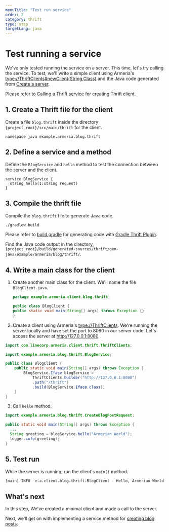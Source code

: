 ```yaml
---
menuTitle: "Test run service"
order: 2
category: thrift
type: step
targetLang: java
---
```


# Test running a service

We've only tested running the service on a server. This time, let's try calling the service. To test, we'll write a simple client using Armeria's <type://ThriftClients#newClient(String,Class)> and the Java code generated from [Create a server](/tutorials/thrift/blog/create-server).

<Tip>

Please refer to [Calling a Thrift service](/docs/client-thrift) for creating Thrift client.

</Tip>

## 1. Create a Thrift file for the client

Create a file `blog.thrift` inside the directory `{project_root}/src/main/thrift` for the client.

```thrift filename=blog.thrift
namespace java example.armeria.blog.thrift
```

## 2. Define a service and a method

Define the `BlogService` and `hello` method to test the connection between the server and the client. 

```thrift filename=blog.thrift
service BlogService {
  string hello(1:string request)
}
```

## 3. Compile the thrift file

Compile the `blog.thrift` file to generate Java code. 

```bash
./gradlew build
```

<Tip>

  Please refer to [build.gradle](https://github.com/line/armeria-examples/blob/master/tutorials/thrift/build.gradle) for generating code with [Gradle Thrift Plugin](https://github.com/jruyi/thrift-gradle-plugin).

</Tip>

Find the Java code output in the directory, `{project_root}/build/generated-sources/thrift/gen-java/example/armeria/blog/thrift/`.

## 4. Write a main class for the client

1. Create another main class for the client. We'll name the file `BlogClient.java`.
    ```java filename=BlogClient.java
    package example.armeria.client.blog.thrift;

    public class BlogClient {
    public static void main(String[] args) throws Exception {}
    }
    ```
2. Create a client using Armeria's <type://ThriftClients>. We're running the server locally and have set the port to 8080 in our server code. Let's access the server at http://127.0.0.1:8080.
  ```java filename=BlogClient.java
  import com.linecorp.armeria.client.thrift.ThriftClients;

  import example.armeria.blog.thrift.BlogService;

  public class BlogClient {
      public static void main(String[] args) throws Exception {
          BlogService.Iface blogService =
              ThriftClients.builder("http://127.0.0.1:8080")
              .path("/thrift")
              .build(BlogService.Iface.class); 
      }
  }
  ```
3. Call `hello` method.
  ```java filename=BlogClient.java
  import example.armeria.blog.thrift.CreateBlogPostRequest;

  public static void main(String[] args) throws Exception {
    ...
    String greeting = blogService.hello("Armerian World");
    logger.info(greeting);
  }
  ```

## 5. Test run

While the server is running, run the client's `main()` method.

```bash
[main] INFO  e.a.client.blog.thrift.BlogClient - Hello, Armerian World!
```

## What's next

In this step, We've created a minimal client and made a call to the server.

Next, we'll get on with implementing a service method for [creating blog posts](/tutorials/thrift/blog/implement-create).

<TutorialSteps current={2} />
